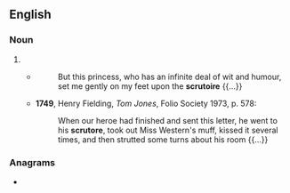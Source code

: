 ==English==

===Noun===
{{en-noun}}

# {{obsolete form of|en|escritoire}}
#* {{RQ:Swift Gulliver|II|III}}
#*: But this princess, who has an infinite deal of wit and humour, set me gently on my feet upon the '''scrutoire''' {{...}}
#* '''1749''', Henry Fielding, ''Tom Jones'', Folio Society 1973, p. 578:
#*: When our heroe had finished and sent this letter, he went to his '''scrutore''', took out Miss Western's muff, kissed it several times, and then strutted some turns about his room {{...}}

===Anagrams===
* {{anagrams|en|a=ceorrstu|Courters|courters|rectours}}